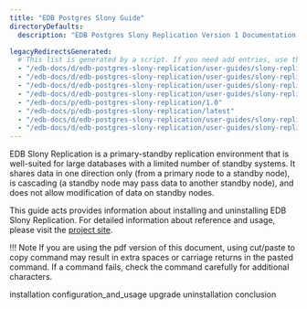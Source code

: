 ```yaml
---
title: "EDB Postgres Slony Guide"
directoryDefaults: 
  description: "EDB Postgres Slony Replication Version 1 Documentation and release notes."

legacyRedirectsGenerated:
  # This list is generated by a script. If you need add entries, use the `legacyRedirects` key.
  - "/edb-docs/d/edb-postgres-slony-replication/user-guides/slony-replication-guide/1.0/index.html"
  - "/edb-docs/d/edb-postgres-slony-replication/user-guides/slony-replication-guide/latest/index.html"
  - "/edb-docs/d/edb-postgres-slony-replication/user-guides/slony-replication-guide/1.0/conclusion.html"
  - "/edb-docs/d/edb-postgres-slony-replication/user-guides/slony-replication-guide/latest/conclusion.html"
  - "/edb-docs/p/edb-postgres-slony-replication/1.0"
  - "/edb-docs/p/edb-postgres-slony-replication/latest"
  - "/edb-docs/d/edb-postgres-slony-replication/user-guides/slony-replication-guide/1.0/genindex.html"
  - "/edb-docs/d/edb-postgres-slony-replication/user-guides/slony-replication-guide/latest/genindex.html"
---
```


EDB Slony Replication is a primary-standby replication environment that is well-suited for large databases with a limited number of standby systems. It shares data in one direction only (from a primary node to a standby node), is cascading (a standby node may pass data to another standby node), and does not allow modification of data on standby nodes.

This guide acts provides information about installing and uninstalling EDB Slony Replication. For detailed information about reference and usage, please visit the [project site](https://www.slony.info).

!!! Note
    If you are using the pdf version of this document, using cut/paste to copy command may result in extra spaces or carriage returns in the pasted command. If a command fails, check the command carefully for additional characters.

<div class="toctree" maxdepth="3">

installation configuration_and_usage upgrade uninstallation conclusion

</div>
